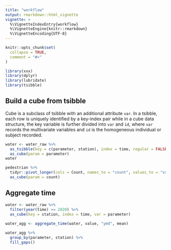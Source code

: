```yaml
---
title: "workflow"
output: rmarkdown::html_vignette
vignette: >
  %\VignetteIndexEntry{workflow}
  %\VignetteEngine{knitr::rmarkdown}
  %\VignetteEncoding{UTF-8}
---
```


```r
knitr::opts_chunk$set(
  collapse = TRUE,
  comment = "#>"
)
```

```r
library(xxx)
library(dplyr)
library(lubridate)
library(tsibble)
```

## Build a cube from tsibble 

Cube is a subclass of tsibble with an additional attribute `var`. In a tsibble, each row is uniquely identified by a key-index pair while in a cube data structure, the key variable is further divided into `var` and `id`, where `var` records the multivariate variables and `id` is the homogeneous individual or subject recorded.

```r
water <- water_raw %>% 
  as_tsibble(key = c(parameter, station), index = time, regular = FALSE) %>% 
  as_cube(param = parameter)
water
```

```r
pedestrian %>% 
  tidyr::pivot_longer(cols = Count, names_to = "count", values_to = "val") %>% 
  as_cube(param = count)
```



## Aggregate time 

```r
water <- water_raw %>% 
  filter(year(time) >= 2020) %>% 
  as_cube(key = station, index = time, var = parameter)
  
water_agg <- aggregate_time(water, value, "ymd", mean)

water_agg %>% 
  group_by(parameter, station) %>% 
  fill_gaps()

```

